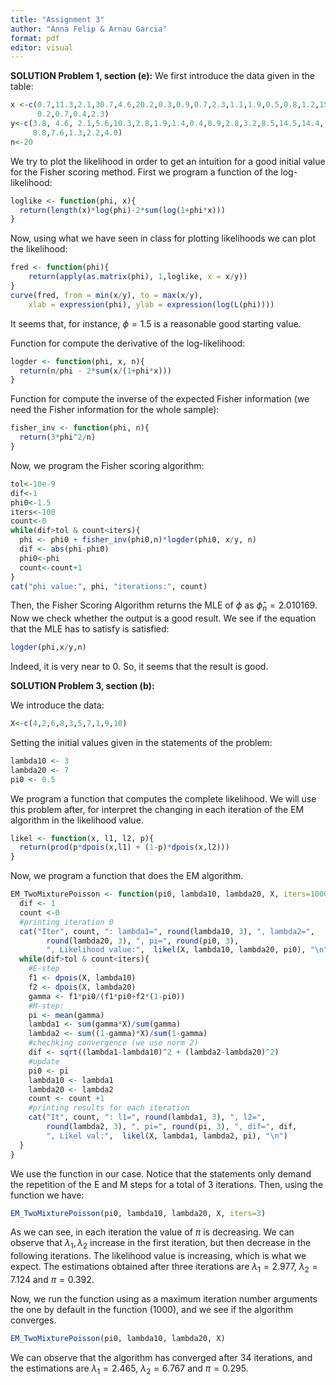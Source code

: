 ```yaml
---
title: "Assignment 3"
author: "Anna Felip & Arnau Garcia"
format: pdf
editor: visual
---
```


**SOLUTION Problem 1, section (e):** We first introduce the data given in the table:

```r
x <-c(0.7,11.3,2.1,30.7,4.6,20.2,0.3,0.9,0.7,2.3,1.1,1.9,0.5,0.8,1.2,15.2,
      0.2,0.7,0.4,2.3)
y<-c(3.8, 4.6, 2.1,5.6,10.3,2.8,1.9,1.4,0.4,0.9,2.8,3.2,8.5,14.5,14.4,
     8.8,7.6,1.3,2.2,4.0)
n<-20
```

We try to plot the likelihood in order to get an intuition for a good initial value for the Fisher scoring method. First we program a function of the log-likelihood:

```r
loglike <- function(phi, x){
  return(length(x)*log(phi)-2*sum(log(1+phi*x)))
}
```

Now, using what we have seen in class for plotting likelihoods we can plot the likelihood:

```r
fred <- function(phi){
    return(apply(as.matrix(phi), 1,loglike, x = x/y))
}
curve(fred, from = min(x/y), to = max(x/y),
    xlab = expression(phi), ylab = expression(log(L(phi))))
```

It seems that, for instance, $\phi=1.5$ is a reasonable good starting value.

Function for compute the derivative of the log-likelihood:

```r
logder <- function(phi, x, n){
  return(n/phi - 2*sum(x/(1+phi*x)))
}
```

Function for compute the inverse of the expected Fisher information (we need the Fisher information for the whole sample):

```r
fisher_inv <- function(phi, n){
  return(3*phi^2/n)
}
```

Now, we program the Fisher scoring algorithm:

```r
tol<-10e-9
dif<-1
phi0<-1.5
iters<-100
count<-0
while(dif>tol & count<iters){
  phi <- phi0 + fisher_inv(phi0,n)*logder(phi0, x/y, n)
  dif <- abs(phi-phi0)
  phi0<-phi
  count<-count+1
}
cat("phi value:", phi, "iterations:", count)
```

Then, the Fisher Scoring Algorithm returns the MLE of $\phi$ as $\hat{\phi}_n=2.010169$. Now we check whether the output is a good result. We see if the equation that the MLE has to satisfy is satisfied:

```r
logder(phi,x/y,n)
```

Indeed, it is very near to 0. So, it seems that the result is good.

**SOLUTION Problem 3, section (b):**

We introduce the data:

```r
X<-c(4,2,6,8,3,5,7,1,9,10)
```

Setting the initial values given in the statements of the problem:

```r
lambda10 <- 3
lambda20 <- 7
pi0 <- 0.5
```

We program a function that computes the complete likelihood. We will use this problem after, for interpret the changing in each iteration of the EM algorithm in the likelihood value.

```r
likel <- function(x, l1, l2, p){
  return(prod(p*dpois(x,l1) + (1-p)*dpois(x,l2)))
}
```

Now, we program a function that does the EM algorithm.

```r
EM_TwoMixturePoisson <- function(pi0, lambda10, lambda20, X, iters=1000, tol=1e-3){
  dif <- 1
  count <-0
  #printing iteration 0
  cat("Iter", count, ": lambda1=", round(lambda10, 3), ", lambda2=",
        round(lambda20, 3), ", pi=", round(pi0, 3), 
        ", Likelihood value:",  likel(X, lambda10, lambda20, pi0), "\n")
  while(dif>tol & count<iters){
    #E-step
    f1 <- dpois(X, lambda10)
    f2 <- dpois(X, lambda20)
    gamma <- f1*pi0/(f1*pi0+f2*(1-pi0))
    #M-step:
    pi <- mean(gamma)
    lambda1 <- sum(gamma*X)/sum(gamma)
    lambda2 <- sum((1-gamma)*X)/sum(1-gamma)
    #chechking convergence (we use norm 2)
    dif <- sqrt((lambda1-lambda10)^2 + (lambda2-lambda20)^2)
    #update
    pi0 <- pi
    lambda10 <- lambda1
    lambda20 <- lambda2
    count <- count +1
    #printing results for each iteration
    cat("It", count, ": l1=", round(lambda1, 3), ", l2=",
        round(lambda2, 3), ", pi=", round(pi, 3), ", dif=", dif, 
        ", Likel val:",  likel(X, lambda1, lambda2, pi), "\n")
  }
}
```

We use the function in our case. Notice that the statements only demand the repetition of the E and M steps for a total of 3 iterations. Then, using the function we have:

```r
EM_TwoMixturePoisson(pi0, lambda10, lambda20, X, iters=3)
```

As we can see, in each iteration the value of $\pi$ is decreasing. We can observe that $\lambda_1,\lambda_2$ increase in the first iteration, but then decrease in the following iterations. The likelihood value is increasing, which is what we expect. The estimations obtained after three iterations are $\lambda_1=2.977$, $\lambda_2=7.124$ and $\pi=0.392$.

Now, we run the function using as a maximum iteration number arguments the one by default in the function ($1000$), and we see if the algorithm converges.

```r
EM_TwoMixturePoisson(pi0, lambda10, lambda20, X)
```

We can observe that the algorithm has converged after $34$ iterations, and the estimations are $\lambda_1=2.465$, $\lambda_2=6.767$ and $\pi=0.295$.
